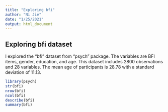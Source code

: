 ```yaml
---
title: "Exploring bfi"
author: "Ni Jie"
date: "1/25/2021"
output: html_document
---
```


## Exploring bfi dataset

I explored the "bfi" dataset from "psych" package. The variables are BFI items, gender, education, and age. This dataset includes 2800 observations and 28 variables. The mean age of participants is 28.78 with a standard deviation of 11.13.

```r
library(psych)
str(bfi)
nrow(bfi)
ncol(bfi)
describe(bfi)
summary(bfi)
```
